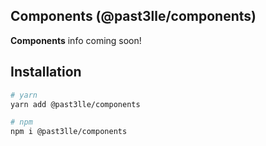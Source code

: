 ## Components (@past3lle/components)

**Components** info coming soon!

## Installation
```bash
# yarn
yarn add @past3lle/components

# npm
npm i @past3lle/components
```